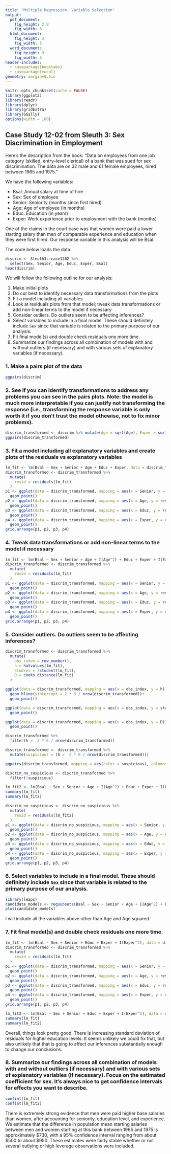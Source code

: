 ```yaml
---
title: "Multiple Regression, Variable Selection"
output:
  pdf_document:
    fig_height: 2.8
    fig_width: 6
  html_document:
    fig_height: 3
    fig_width: 5
  word_document:
    fig_height: 3
    fig_width: 5
header-includes:
  - \usepackage{booktabs}
  - \usepackage{vwcol}
geometry: margin=0.5in
---
```


```r
knitr::opts_chunk$set(cache = FALSE)
library(ggplot2)
library(readr)
library(dplyr)
library(gridExtra)
library(GGally)
options(width = 100)
```

## Case Study 12-02 from Sleuth 3: Sex Discrimination in Employment

Here's the description from the book: "Data on employees from one job category (skilled, entry–level clerical) of a bank that was sued for sex discrimination. The data are on 32 male and 61 female employees, hired between 1965 and 1975."

We have the following variables:

 * Bsal: Annual salary at time of hire
 * Sex: Sex of employee
 * Senior: Seniority (months since first hired)
 * Age: Age of employee (in months)
 * Educ: Education (in years)
 * Exper: Work experience prior to employment with the bank (months)

One of the claims in the court case was that women were paid a lower starting salary than men of comparable experience and education when they were first hired.  Our response variable in this analysis will be Bsal.

The code below loads the data:

```r
discrim <- Sleuth3::case1202 %>%
  select(Sex, Senior, Age, Educ, Exper, Bsal)
head(discrim)
```

We will follow the following outline for our analysis:

1. Make initial plots
2. Do our best to identify necessary data transformations from the plots
3. Fit a model including all variables
4. Look at residuals plots from that model; tweak data transformations or add non-linear terms to the model if necessary
5. Consider outliers.  Do outliers seem to be affecting inferences?
6. Select variables to include in a final model.  These should definitely include `Sex` since that variable is related to the primary purpose of our analysis.
7. Fit final model(s) and double check residuals one more time.
8. Summarize our findings across all combination of models with and without outliers (if necessary) and with various sets of explanatory variables (if necessary).

### 1. Make a pairs plot of the data

```r
ggpairs(discrim)
```

### 2. See if you can identify transformations to address any problems you can see in the pairs plots.  Note: the model is much more interpretable if you can justify not transforming the response (i.e., transforming the response variable is only worth it if you don't trust the model othewise, not to fix minor problems).

```r
discrim_transformed <- discrim %>% mutate(Age = sqrt(Age), Exper = sqrt(Exper))
ggpairs(discrim_transformed)
```

### 3. Fit a model including all explanatory variables and create plots of the residuals vs explanatory variables

```r
lm_fit <- lm(Bsal ~ Sex + Senior + Age + Educ + Exper, data = discrim_transformed)
discrim_transformed <- discrim_transformed %>%
  mutate(
    resid = residuals(lm_fit)
  )
p1 <- ggplot(data = discrim_transformed, mapping = aes(x = Senior, y = resid)) +
  geom_point()
p2 <- ggplot(data = discrim_transformed, mapping = aes(x = Age, y = resid)) +
  geom_point()
p3 <- ggplot(data = discrim_transformed, mapping = aes(x = Educ, y = resid)) +
  geom_point()
p4 <- ggplot(data = discrim_transformed, mapping = aes(x = Exper, y = resid)) +
  geom_point()
grid.arrange(p1, p2, p3, p4)
```

### 4. Tweak data transformations or add non-linear terms to the model if necessary

```r
lm_fit <- lm(Bsal ~ Sex + Senior + Age + I(Age^2) + Educ + Exper + I(Exper^2), data = discrim_transformed)
discrim_transformed <- discrim_transformed %>%
  mutate(
    resid = residuals(lm_fit)
  )
p1 <- ggplot(data = discrim_transformed, mapping = aes(x = Senior, y = resid)) +
  geom_point()
p2 <- ggplot(data = discrim_transformed, mapping = aes(x = Age, y = resid)) +
  geom_point()
p3 <- ggplot(data = discrim_transformed, mapping = aes(x = Educ, y = resid)) +
  geom_point()
p4 <- ggplot(data = discrim_transformed, mapping = aes(x = Exper, y = resid)) +
  geom_point()
grid.arrange(p1, p2, p3, p4)
```

### 5. Consider outliers.  Do outliers seem to be affecting inferences?

```r
discrim_transformed <- discrim_transformed %>%
  mutate(
    obs_index = row_number(),
    h = hatvalues(lm_fit),
    studres = rstudent(lm_fit),
    D = cooks.distance(lm_fit)
  )

ggplot(data = discrim_transformed, mapping = aes(x = obs_index, y = h)) +
  geom_hline(yintercept = 2 * 8 / nrow(discrim_transformed))+
  geom_point()

ggplot(data = discrim_transformed, mapping = aes(x = obs_index, y = studres)) +
  geom_point()

ggplot(data = discrim_transformed, mapping = aes(x = obs_index, y = D)) +
  geom_point()

discrim_transformed %>%
  filter(h >  2 * 6 / nrow(discrim_transformed))

discrim_transformed <- discrim_transformed %>%
  mutate(suspicious = (h >  2 * 6 / nrow(discrim_transformed)))

ggpairs(discrim_transformed, mapping = aes(color = suspicious), columns = 2:5)
```

```r
discrim_no_suspicious <- discrim_transformed %>%
  filter(!suspicious)

lm_fit2 <- lm(Bsal ~ Sex + Senior + Age + I(Age^2) + Educ + Exper + I(Exper^2), data = discrim_no_suspicious)
summary(lm_fit)
summary(lm_fit2)

discrim_no_suspicious <- discrim_no_suspicious %>%
  mutate(
    resid = residuals(lm_fit2)
  )
p1 <- ggplot(data = discrim_no_suspicious, mapping = aes(x = Senior, y = resid)) +
  geom_point()
p2 <- ggplot(data = discrim_no_suspicious, mapping = aes(x = Age, y = resid)) +
  geom_point()
p3 <- ggplot(data = discrim_no_suspicious, mapping = aes(x = Educ, y = resid)) +
  geom_point()
p4 <- ggplot(data = discrim_no_suspicious, mapping = aes(x = Exper, y = resid)) +
  geom_point()
grid.arrange(p1, p2, p3, p4)
```

### 6. Select variables to include in a final model.  These should definitely include `Sex` since that variable is related to the primary purpose of our analysis.

```r
library(leaps)
candidate_models <- regsubsets(Bsal ~ Sex + Senior + Age + I(Age^2) + Educ + Exper + I(Exper^2), data = discrim_transformed)
plot(candidate_models)
```

I will include all the variables above other than Age and Age squared.

### 7. Fit final model(s) and double check residuals one more time.

```r
lm_fit <- lm(Bsal ~ Sex + Senior + Educ + Exper + I(Exper^2), data = discrim_transformed)
discrim_transformed <- discrim_transformed %>%
  mutate(
    resid = residuals(lm_fit)
  )
p1 <- ggplot(data = discrim_transformed, mapping = aes(x = Senior, y = resid)) +
  geom_point()
p2 <- ggplot(data = discrim_transformed, mapping = aes(x = Age, y = resid)) +
  geom_point()
p3 <- ggplot(data = discrim_transformed, mapping = aes(x = Educ, y = resid)) +
  geom_point()
p4 <- ggplot(data = discrim_transformed, mapping = aes(x = Exper, y = resid)) +
  geom_point()
grid.arrange(p1, p2, p3, p4)

lm_fit2 <- lm(Bsal ~ Sex + Senior + Educ + Exper + I(Exper^2), data = discrim_no_suspicious)
summary(lm_fit)
summary(lm_fit2)
```

Overall, things look pretty good.  There is increasing standard deviation of residuals for higher education levels.  It seems unlikely we could fix that, but also unlikely that that is going to affect our inferences substantially enough to change our conclusions.

### 8. Summarize our findings across all combination of models with and without outliers (if necessary) and with various sets of explanatory variables (if necessary).  Focus on the estimated coefficient for sex.  It's always nice to get confidence intervals for effects you want to describe.

```r
confint(lm_fit)
confint(lm_fit2)
```

There is extremely strong evidence that men were paid higher base salaries than women, after accounting for seniority, education level, and experience.  We estimate that the difference in population mean starting salaries between men and women starting at this bank between 1965 and 1975 is approximately $730, with a 95% confidence interval ranging from about $500 to about $950.  These estimates were fairly stable whether or not several outlying or high leverage observations were included.
